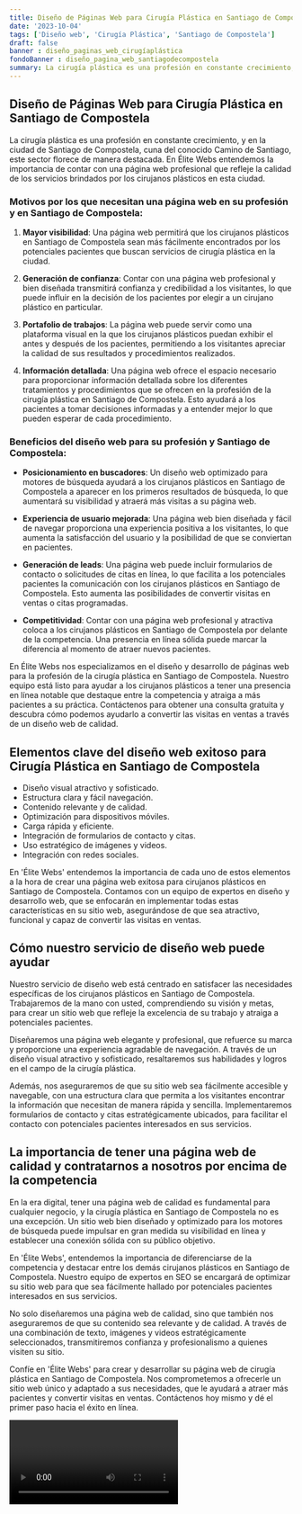 ```yaml
---
title: Diseño de Páginas Web para Cirugía Plástica en Santiago de Compostela
date: '2023-10-04'
tags: ['Diseño web', 'Cirugía Plástica', 'Santiago de Compostela']
draft: false
banner : diseño_paginas_web_cirugíaplástica
fondoBanner : diseño_pagina_web_santiagodecompostela
summary: La cirugía plástica es una profesión en constante crecimiento, y en la ciudad de Santiago de Compostela, cuna del conocido Camino de Santiago, este sector florece de manera destacada. En Élite Webs entendemos la importancia de contar con una página web profesional que refleje la calidad de los servicios brindados por los cirujanos plásticos en esta ciudad. 
---
```


## Diseño de Páginas Web para Cirugía Plástica en Santiago de Compostela

La cirugía plástica es una profesión en constante crecimiento, y en la ciudad de Santiago de Compostela, cuna del conocido Camino de Santiago, este sector florece de manera destacada. En Élite Webs entendemos la importancia de contar con una página web profesional que refleje la calidad de los servicios brindados por los cirujanos plásticos en esta ciudad. 

### Motivos por los que necesitan una página web en su profesión y en Santiago de Compostela:

1. **Mayor visibilidad**: Una página web permitirá que los cirujanos plásticos en Santiago de Compostela sean más fácilmente encontrados por los potenciales pacientes que buscan servicios de cirugía plástica en la ciudad. 

2. **Generación de confianza**: Contar con una página web profesional y bien diseñada transmitirá confianza y credibilidad a los visitantes, lo que puede influir en la decisión de los pacientes por elegir a un cirujano plástico en particular. 

3. **Portafolio de trabajos**: La página web puede servir como una plataforma visual en la que los cirujanos plásticos puedan exhibir el antes y después de los pacientes, permitiendo a los visitantes apreciar la calidad de sus resultados y procedimientos realizados. 

4. **Información detallada**: Una página web ofrece el espacio necesario para proporcionar información detallada sobre los diferentes tratamientos y procedimientos que se ofrecen en la profesión de la cirugía plástica en Santiago de Compostela. Esto ayudará a los pacientes a tomar decisiones informadas y a entender mejor lo que pueden esperar de cada procedimiento.

### Beneficios del diseño web para su profesión y Santiago de Compostela:

- **Posicionamiento en buscadores**: Un diseño web optimizado para motores de búsqueda ayudará a los cirujanos plásticos en Santiago de Compostela a aparecer en los primeros resultados de búsqueda, lo que aumentará su visibilidad y atraerá más visitas a su página web.

- **Experiencia de usuario mejorada**: Una página web bien diseñada y fácil de navegar proporciona una experiencia positiva a los visitantes, lo que aumenta la satisfacción del usuario y la posibilidad de que se conviertan en pacientes.

- **Generación de leads**: Una página web puede incluir formularios de contacto o solicitudes de citas en línea, lo que facilita a los potenciales pacientes la comunicación con los cirujanos plásticos en Santiago de Compostela. Esto aumenta las posibilidades de convertir visitas en ventas o citas programadas.

- **Competitividad**: Contar con una página web profesional y atractiva coloca a los cirujanos plásticos en Santiago de Compostela por delante de la competencia. Una presencia en línea sólida puede marcar la diferencia al momento de atraer nuevos pacientes.

En Élite Webs nos especializamos en el diseño y desarrollo de páginas web para la profesión de la cirugía plástica en Santiago de Compostela. Nuestro equipo está listo para ayudar a los cirujanos plásticos a tener una presencia en línea notable que destaque entre la competencia y atraiga a más pacientes a su práctica. Contáctenos para obtener una consulta gratuita y descubra cómo podemos ayudarlo a convertir las visitas en ventas a través de un diseño web de calidad.

<GifSeo />

<Cta />

## Elementos clave del diseño web exitoso para Cirugía Plástica en Santiago de Compostela

- Diseño visual atractivo y sofisticado.
- Estructura clara y fácil navegación.
- Contenido relevante y de calidad.
- Optimización para dispositivos móviles.
- Carga rápida y eficiente.
- Integración de formularios de contacto y citas.
- Uso estratégico de imágenes y videos.
- Integración con redes sociales.

En 'Élite Webs' entendemos la importancia de cada uno de estos elementos a la hora de crear una página web exitosa para cirujanos plásticos en Santiago de Compostela. Contamos con un equipo de expertos en diseño y desarrollo web, que se enfocarán en implementar todas estas características en su sitio web, asegurándose de que sea atractivo, funcional y capaz de convertir las visitas en ventas.

## Cómo nuestro servicio de diseño web puede ayudar

Nuestro servicio de diseño web está centrado en satisfacer las necesidades específicas de los cirujanos plásticos en Santiago de Compostela. Trabajaremos de la mano con usted, comprendiendo su visión y metas, para crear un sitio web que refleje la excelencia de su trabajo y atraiga a potenciales pacientes.

Diseñaremos una página web elegante y profesional, que refuerce su marca y proporcione una experiencia agradable de navegación. A través de un diseño visual atractivo y sofisticado, resaltaremos sus habilidades y logros en el campo de la cirugía plástica.

Además, nos aseguraremos de que su sitio web sea fácilmente accesible y navegable, con una estructura clara que permita a los visitantes encontrar la información que necesitan de manera rápida y sencilla. Implementaremos formularios de contacto y citas estratégicamente ubicados, para facilitar el contacto con potenciales pacientes interesados en sus servicios.

## La importancia de tener una página web de calidad y contratarnos a nosotros por encima de la competencia

En la era digital, tener una página web de calidad es fundamental para cualquier negocio, y la cirugía plástica en Santiago de Compostela no es una excepción. Un sitio web bien diseñado y optimizado para los motores de búsqueda puede impulsar en gran medida su visibilidad en línea y establecer una conexión sólida con su público objetivo.

En 'Élite Webs', entendemos la importancia de diferenciarse de la competencia y destacar entre los demás cirujanos plásticos en Santiago de Compostela. Nuestro equipo de expertos en SEO se encargará de optimizar su sitio web para que sea fácilmente hallado por potenciales pacientes interesados en sus servicios.

No solo diseñaremos una página web de calidad, sino que también nos aseguraremos de que su contenido sea relevante y de calidad. A través de una combinación de texto, imágenes y videos estratégicamente seleccionados, transmitiremos confianza y profesionalismo a quienes visiten su sitio.

Confíe en 'Élite Webs' para crear y desarrollar su página web de cirugía plástica en Santiago de Compostela. Nos comprometemos a ofrecerle un sitio web único y adaptado a sus necesidades, que le ayudará a atraer más pacientes y convertir visitas en ventas. Contáctenos hoy mismo y dé el primer paso hacia el éxito en línea.

<Video />

<CtaBot job='Cirugía Plástica' city='Santiago de Compostela'/>

<Gmaps query='Santiago de Compostela+españa+maps' />